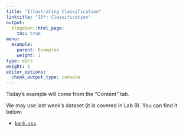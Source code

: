 ```yaml
---
title: "Illustrating Classification"
linktitle: "10*: Classification"
output:
  blogdown::html_page:
    toc: true
menu:
  example:
    parent: Examples
    weight: 1
type: docs
weight: 1
editor_options:
  chunk_output_type: console
---
```


:::fyi

Today's example will come from the "Content" tab.

We may use last week's dataset (it is covered in Lab 9). You can find it below.

- [<i class="fas fa-file-csv"></i> `bank.csv`](/projects/data/bank.csv)

:::
